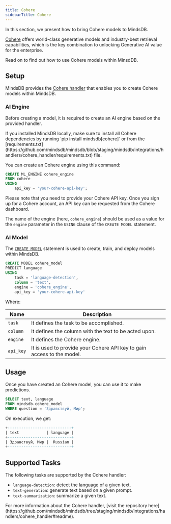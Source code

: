 ```yaml
---
title: Cohere
sidebarTitle: Cohere
---
```


In this section, we present how to bring Cohere models to MindsDB.

[Cohere](https://cohere.com/) offers world-class generative models and industry-best retrieval capabilities, which is the key combination to unlocking Generative AI value for the enterprise.

Read on to find out how to use Cohere models within MinsdDB. 

## Setup

MindsDB provides the [Cohere handler](https://github.com/mindsdb/mindsdb/tree/staging/mindsdb/integrations/handlers/cohere_handler) that enables you to create Cohere models within MindsDB.

### AI Engine

Before creating a model, it is required to create an AI engine based on the provided handler.

<Tip>
If you installed MindsDB locally, make sure to install all Cohere dependencies by running `pip install mindsdb[cohere]` or from the [requirements.txt](https://github.com/mindsdb/mindsdb/blob/staging/mindsdb/integrations/handlers/cohere_handler/requirements.txt) file.
</Tip>

You can create an Cohere engine using this command:

```sql
CREATE ML_ENGINE cohere_engine
FROM cohere
USING
    api_key = 'your-cohere-api-key';
```

<Tip>
Please note that you need to provide your Cohere API key. Once you sign up for a Cohere account, an API key can be requested from the Cohere dashboard.
</Tip>

The name of the engine (here, `cohere_engine`) should be used as a value for the `engine` parameter in the `USING` clause of the `CREATE MODEL` statement.

### AI Model

The [`CREATE MODEL`](/sql/create/model) statement is used to create, train, and deploy models within MindsDB.

```sql
CREATE MODEL cohere_model
PREDICT language
USING
    task = 'language-detection',
    column = 'text',
    engine = 'cohere_engine',
    api_key = 'your-cohere-api-key'
```

Where:

| Name              | Description                                                            |
|-------------------|------------------------------------------------------------------------|
| `task`            | It defines the task to be accomplished.                                |
| `column`          | It defines the column with the text to be acted upon.                  |
| `engine`          | It defines the Cohere engine.                                          |
| `api_key`         | It is used to provide your Cohere API key to gain access to the model. |

## Usage

Once you have created an Cohere model, you can use it to make predictions.

```sql
SELECT text, language
FROM mindsdb.cohere_model
WHERE question = 'Здравствуй, Мир';
```

On execution, we get:

```sql
+----------------------------+
| text            | language |
+----------------------------+
| Здравствуй, Мир |  Russian |
+----------------------------+
```

## Supported Tasks

The following tasks are supported by the Cohere handler:
* `language-detection`: detect the language of a given text.
* `text-generation`: generate text based on a given prompt.
* `text-summarization`: summarize a given text.

<Tip>
For more information about the Cohere handler, [visit the repository here](https://github.com/mindsdb/mindsdb/tree/staging/mindsdb/integrations/handlers/cohere_handler#readme).
</Tip>